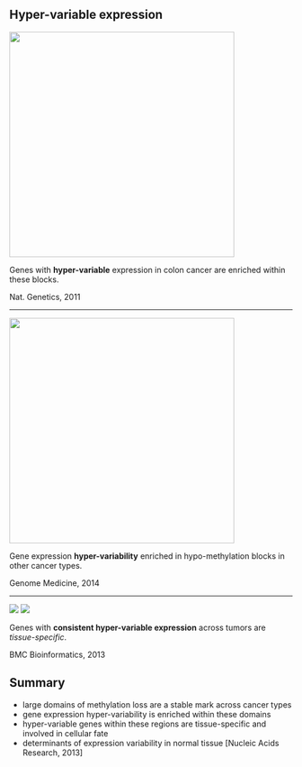 ## Hyper-variable expression

<div class="centered">
<img src="img/antiprofile.png" style="height: 400px;"/>
</div>
      
Genes with **hyper-variable** expression in colon cancer are enriched within these blocks.
    
<footer class="source">Nat. Genetics, 2011</footer>
      
---
      
<div class="centered">
<img src="img/timp2.png" style="height: 400px;"/>
</div>
          
Gene expression **hyper-variability** enriched in hypo-methylation blocks in other cancer types.
        
<footer class="source">Genome Medicine, 2014</footer>
          
---
          
<div class="centered">
<img src="img/barcode.png" style="max-height: 45%; max-width: 45%"/>
<img src="img/barcode2.png" style="max-height: 45%; max-width: 45%"/>
</div>
                
Genes with **consistent hyper-variable expression** across tumors are _tissue-specific_.
              
<footer class="source">BMC Bioinformatics, 2013</footer>
                
## Summary
                
- large domains of methylation loss are a stable mark across cancer types
- gene expression hyper-variability is enriched within these domains
- hyper-variable genes within these regions are tissue-specific and involved in cellular fate
- determinants of expression variability in normal tissue [Nucleic Acids Research, 2013]
              
              